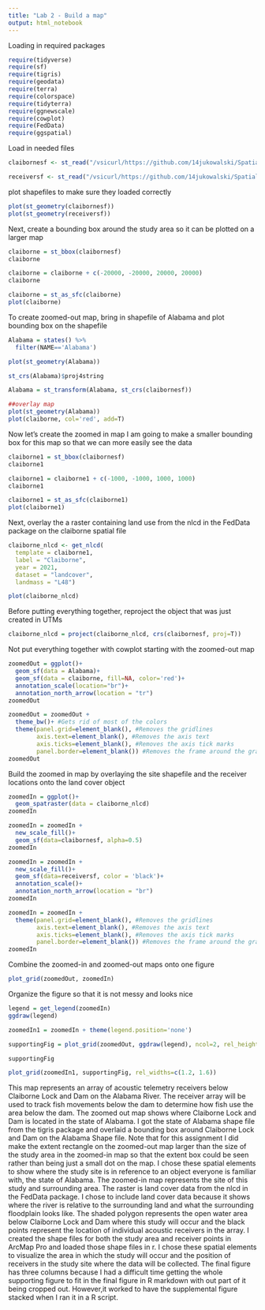 ```yaml
---
title: "Lab 2 - Build a map"
output: html_notebook
---
```


Loading in required packages
```r
require(tidyverse)
require(sf)
require(tigris)
require(geodata)
require(terra)
require(colorspace)
require(tidyterra)
require(ggnewscale)
require(cowplot)
require(FedData)
require(ggspatial)
```

Load in needed files
```r
claibornesf <- st_read("/vsicurl/https://github.com/14jukowalski/SpatialEcology/raw/main/Lab_2/Claiborne_shapefile/Claiborne.shp")

receiversf <- st_read("/vsicurl/https://github.com/14jukowalski/SpatialEcology/raw/main/Lab_2/receiverpoints_shapefile/Receiverpoints.shp")
```

plot shapefiles to make sure they loaded correctly
```r
plot(st_geometry(claibornesf))
plot(st_geometry(receiversf))
```

Next, create a bounding box around the study area so it can be plotted on a larger map
```r
claiborne = st_bbox(claibornesf)
claiborne

claiborne = claiborne + c(-20000, -20000, 20000, 20000)
claiborne

claiborne = st_as_sfc(claiborne)
plot(claiborne)
```

To create zoomed-out map, bring in shapefile of Alabama and plot bounding box on the shapefile
```r
Alabama = states() %>% 
  filter(NAME=='Alabama')

plot(st_geometry(Alabama))

st_crs(Alabama)$proj4string

Alabama = st_transform(Alabama, st_crs(claibornesf))

##overlay map
plot(st_geometry(Alabama))
plot(claiborne, col='red', add=T)
```

Now let's create the zoomed in map
I am going to make a smaller bounding box for this map so that we can more easily see the data 
```r
claiborne1 = st_bbox(claibornesf)
claiborne1

claiborne1 = claiborne1 + c(-1000, -1000, 1000, 1000)
claiborne1

claiborne1 = st_as_sfc(claiborne1)
plot(claiborne1)
```

Next, overlay the a raster containing land use from the nlcd in the FedData package on the claiborne spatial file
```r
claiborne_nlcd <- get_nlcd(
  template = claiborne1,
  label = "Claiborne",
  year = 2021,
  dataset = "landcover",
  landmass = "L48")

plot(claiborne_nlcd)

```

Before putting everything together, reproject the object that was just created in UTMs
```r
claiborne_nlcd = project(claiborne_nlcd, crs(claibornesf, proj=T))
```

Not put everything together with cowplot starting with the zoomed-out map
```r
zoomedOut = ggplot()+
  geom_sf(data = Alabama)+
  geom_sf(data = claiborne, fill=NA, color='red')+
  annotation_scale(location="br")+
  annotation_north_arrow(location = "tr")
zoomedOut

zoomedOut = zoomedOut +
  theme_bw()+ #Gets rid of most of the colors
  theme(panel.grid=element_blank(), #Removes the gridlines
        axis.text=element_blank(), #Removes the axis text
        axis.ticks=element_blank(), #Removes the axis tick marks
        panel.border=element_blank()) #Removes the frame around the graph
zoomedOut
```

Build the zoomed in map by overlaying the site shapefile and the receiver locations onto the land cover object
```r
zoomedIn = ggplot()+
  geom_spatraster(data = claiborne_nlcd)
zoomedIn

zoomedIn = zoomedIn + 
  new_scale_fill()+
  geom_sf(data=claibornesf, alpha=0.5)
zoomedIn

zoomedIn = zoomedIn + 
  new_scale_fill()+
  geom_sf(data=receiversf, color = 'black')+
  annotation_scale()+
  annotation_north_arrow(location = "br")
zoomedIn

zoomedIn = zoomedIn +
  theme(panel.grid=element_blank(), #Removes the gridlines
        axis.text=element_blank(), #Removes the axis text
        axis.ticks=element_blank(), #Removes the axis tick marks
        panel.border=element_blank()) #Removes the frame around the graph
zoomedIn
```

Combine the zoomed-in and zoomed-out maps onto one figure
```r
plot_grid(zoomedOut, zoomedIn)
```

Organize the figure so that it is not messy and looks nice
```r
legend = get_legend(zoomedIn)
ggdraw(legend)

zoomedIn1 = zoomedIn + theme(legend.position='none')

supportingFig = plot_grid(zoomedOut, ggdraw(legend), ncol=2, rel_heights = c(0.5, 1))

supportingFig

plot_grid(zoomedIn1, supportingFig, rel_widths=c(1.2, 1.6))
```

This map represents an array of acoustic telemetry receivers below Claiborne Lock and Dam on the Alabama River. The receiver array will be used to track fish movements below the dam to determine how fish use the area below the dam. The zoomed out map shows where Claiborne Lock and Dam is located in the state of Alabama. I got the state of Alabama shape file from the tigris package and overlaid a bounding box around Claiborne Lock and Dam on the Alabama Shape file. Note that for this assignment I did make the extent rectangle on the zoomed-out map larger than the size of the study area in the zoomed-in map so that the extent box could be seen rather than being just a small dot on the map. I chose these spatial elements to show where the study site is in reference to an object everyone is familiar with, the state of Alabama. The zoomed-in map represents the site of this study and surrounding area. The raster is land cover data from the nlcd in the FedData package. I chose to include land cover data because it shows where the river is relative to the surrounding land and what the surrounding floodplain looks like. The shaded polygon represents the open water area below Claiborne Lock and Dam where this study will occur and the black points represent the location of individual acoustic receivers in the array. I created the shape files for both the study area and receiver points in ArcMap Pro and loaded those shape files in r. I chose these spatial elements to visualize the area in which the study will occur and the position of receivers in the study site where the data will be collected. The final figure has three columns because I had a difficult time getting the whole supporting figure to fit in the final figure in R markdown with out part of it being cropped out. However,it worked to have the supplemental figure stacked when I ran it in a R script.   